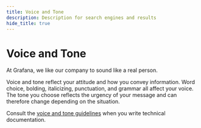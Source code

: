 ```yaml
---
title: Voice and Tone
description: Description for search engines and results
hide_title: true
---
```



# Voice and Tone <Badge text='ready' color='green'></Badge>

At Grafana, we like our company to sound like a real person.

Voice and tone reflect your attitude and how you convey information. Word choice, bolding, italicizing, punctuation, and grammar all affect your voice. The tone you choose reflects the urgency of your message and can therefore change depending on the situation.

Consult the [voice and tone guidelines](https://grafana.com/docs/writers-toolkit/write/style-guide/voice-tone-guidelines/) when you write technical documentation.
